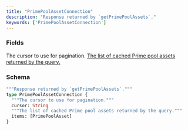 ```yaml
---
title: "PrimePoolAssetConnection"
description: "Response returned by `getPrimePoolAssets`."
keywords: ['PrimePoolAssetConnection']
---
```


### Fields

<ResponseField name="cursor" type="String">
  The cursor to use for pagination.
</ResponseField>

<a href="/api-reference/types/primepoolasset">
  <ResponseField name="items" type="[PrimePoolAsset]">
    The list of cached Prime pool assets returned by the query.
  </ResponseField>
</a>

### Schema


```graphql 
"""Response returned by `getPrimePoolAssets`."""
type PrimePoolAssetConnection {
  """The cursor to use for pagination."""
  cursor: String
  """The list of cached Prime pool assets returned by the query."""
  items: [PrimePoolAsset]
}
```

